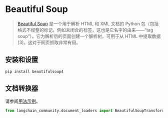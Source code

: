 # Beautiful Soup

>[Beautiful Soup](https://www.crummy.com/software/BeautifulSoup/) 是一个用于解析 HTML 和 XML 文档的 Python 包（包括格式不规整的标记，例如未闭合的标签，这也是它名字的由来——“tag soup”）。它为解析后的页面创建一个解析树，可用于从 HTML 中提取数据[3]，这对于网页抓取非常有用。

## 安装和设置

```bash
pip install beautifulsoup4
```

## 文档转换器

请参阅[用法示例](/docs/integrations/document_transformers/beautiful_soup)。

```python
from langchain_community.document_loaders import BeautifulSoupTransformer
```